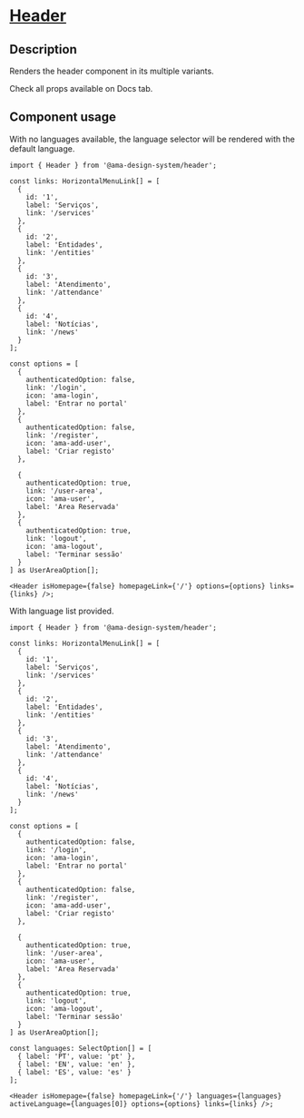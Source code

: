 
<Meta title="Components/Header/Header Docs" />

<h1 className="mb-32">
  <u>Header</u>
</h1>

<h2>Description</h2>
<p className="fs-16">Renders the header component in its multiple variants.</p>
<p className="fs-16">Check all props available on Docs tab.</p>

<h2>Component usage</h2>

<p className="fs-16">With no languages available, the language selector will be rendered with the default language.</p>

```tsx
import { Header } from '@ama-design-system/header';

const links: HorizontalMenuLink[] = [
  {
    id: '1',
    label: 'Serviços',
    link: '/services'
  },
  {
    id: '2',
    label: 'Entidades',
    link: '/entities'
  },
  {
    id: '3',
    label: 'Atendimento',
    link: '/attendance'
  },
  {
    id: '4',
    label: 'Notícias',
    link: '/news'
  }
];

const options = [
  {
    authenticatedOption: false,
    link: '/login',
    icon: 'ama-login',
    label: 'Entrar no portal'
  },
  {
    authenticatedOption: false,
    link: '/register',
    icon: 'ama-add-user',
    label: 'Criar registo'
  },

  {
    authenticatedOption: true,
    link: '/user-area',
    icon: 'ama-user',
    label: 'Area Reservada'
  },
  {
    authenticatedOption: true,
    link: 'logout',
    icon: 'ama-logout',
    label: 'Terminar sessão'
  }
] as UserAreaOption[];

<Header isHomepage={false} homepageLink={'/'} options={options} links={links} />;
```

<p className="fs-16">With language list provided.</p>

```tsx
import { Header } from '@ama-design-system/header';

const links: HorizontalMenuLink[] = [
  {
    id: '1',
    label: 'Serviços',
    link: '/services'
  },
  {
    id: '2',
    label: 'Entidades',
    link: '/entities'
  },
  {
    id: '3',
    label: 'Atendimento',
    link: '/attendance'
  },
  {
    id: '4',
    label: 'Notícias',
    link: '/news'
  }
];

const options = [
  {
    authenticatedOption: false,
    link: '/login',
    icon: 'ama-login',
    label: 'Entrar no portal'
  },
  {
    authenticatedOption: false,
    link: '/register',
    icon: 'ama-add-user',
    label: 'Criar registo'
  },

  {
    authenticatedOption: true,
    link: '/user-area',
    icon: 'ama-user',
    label: 'Area Reservada'
  },
  {
    authenticatedOption: true,
    link: 'logout',
    icon: 'ama-logout',
    label: 'Terminar sessão'
  }
] as UserAreaOption[];

const languages: SelectOption[] = [
  { label: 'PT', value: 'pt' },
  { label: 'EN', value: 'en' },
  { label: 'ES', value: 'es' }
];

<Header isHomepage={false} homepageLink={'/'} languages={languages} activeLanguage={languages[0]} options={options} links={links} />;
```
